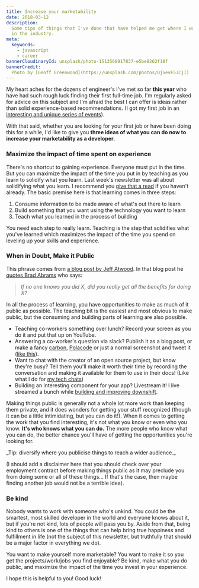 ```yaml
---
title: Increase your marketability
date: 2018-03-12
description:
  Some tips of things that I've done that have helped me get where I want to be
  in the industry.
meta:
  keywords:
    - javascript
    - career
bannerCloudinaryId: unsplash/photo-1513568917837-e5be8262f18f
bannerCredit:
  Photo by [Geoff Greenwood](https://unsplash.com/photos/Dj5evF5JCjI)
---
```


My heart aches for the dozens of engineer's I've met so far **this year** who
have had such rough luck finding their first full-time job. I'm regularly asked
for advice on this subject and I'm afraid the best I can offer is ideas rather
than solid experience-based recommendations. (I got my first job in an
[interesting and unique series of events](https://github.com/kentcdodds/ama/issues/1)).

With that said, whether you are looking for your first job or have been doing
this for a while, I'd like to give you **three ideas of what you can do now to
increase your marketability as a developer**.

### Maximize the impact of time spent on experience

There's no shortcut to gaining experience. Everyone must put in the time. But
you can maximize the impact of the time you put in by teaching as you learn to
solidify what you learn. Last week's newsletter was all about solidifying what
you learn. I recommend you
[give that a read](https://tinyletter.com/kentcdodds/letters/solidifying-what-you-learn)
if you haven't already. The basic premise here is that learning comes in three
steps:

1.  Consume information to be made aware of what's out there to learn
2.  Build something that you want using the technology you want to learn
3.  Teach what you learned in the process of building

You need each step to really learn. Teaching is the step that solidifies what
you've learned which maximizes the impact of the time you spend on leveling up
your skills and experience.

### When in Doubt, Make it Public

This phrase comes from
[a blog post by Jeff Atwood](https://blog.codinghorror.com/when-in-doubt-make-it-public).
In that blog post he
[quotes Brad Abrams](https://blogs.msdn.microsoft.com/brada/2006/04/10/pm-tip-11-information-is-the-currency-of-program-management)
who says:

> _If no one knows you did X, did you really get all the benefits for doing X?_

In all the process of learning, you have opportunities to make as much of it
public as possible. The teaching bit is the easiest and most obvious to make
public, but the consuming and building parts of learning are also possible.

- Teaching co-workers something over lunch? Record your screen as you do it and
  put that up on YouTube.
- Answering a co-worker's question via slack? Publish it as a blog post, or make
  a fancy [carbon](https://carbon.now.sh),
  [Polacode](https://github.com/octref/polacode) or just a normal screenshot and
  tweet it ([like this](https://twitter.com/wesbos/status/962067758816018432)).
- Want to chat with the creator of an open source project, but know they're
  busy? Tell them you'll make it worth their time by recording the conversation
  and making it available for them to use in their docs! (Like what I do for
  [my tech chats](https://kcd.im/tech-chats))
- Building an interesting component for your app? Livestream it! I live streamed
  a bunch while [building and improving downshift](http://kcd.im/livestreams).

Making things public is generally not a whole lot more work than keeping them
private, and it does wonders for getting your stuff recognized (though it can be
a little intimidating, but you can do it!). When it comes to getting the work
that you find interesting, it's not what you know or even who you know. **It's
who knows what you can do.** The more people who know what you can do, the
better chance you'll have of getting the opportunities you're looking for.

<callout-success>
  _Tip: diversify where you publicise things to reach a wider audience._
</callout-success>

(I should add a disclaimer here that you should check over your employment
contract before making things public as it may preclude you from doing some or
all of these things... If that's the case, then maybe finding another job would
not be a terrible idea).

### Be kind

Nobody wants to work with someone who's unkind. You could be the smartest, most
skilled developer in the world and everyone knows about it, but if you're not
kind, lots of people will pass you by. Aside from that, being kind to others is
one of the things that can help bring true happiness and fulfillment in life
(not the subject of this newsletter, but truthfully that should be a major
factor in everything we do).

You want to make yourself more marketable? You want to make it so you get the
projects/work/jobs you find enjoyable? Be kind, make what you do public, and
maximize the impact of the time you invest in your experience.

I hope this is helpful to you! Good luck!
